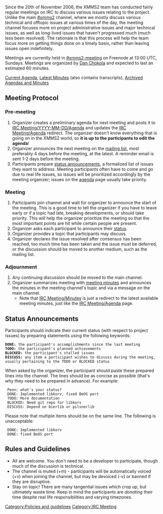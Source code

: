 Since the 20th of November 2006, the XMMS2 team has conducted fairly regular meetings on IRC to discuss various issues relating to the project. Unlike the main [irc://chat.freenode.net/xmms2 #xmms2] channel, where we mostly discuss various technical and offtopic issues at various times of the day, the meeting channel focuses more on project administrative issues and major technical issues, as well as long-lived issues that haven't progressed much (much less been resolved). The rationale is that this process will help the team focus more on getting things done on a timely basis, rather than leaving issues open indefinitely.

Meetings are currently held in [irc://chat.freenode.net/xmms2-meeting #xmms2-meeting] on Freenode at 13:00 UTC, Sundays. Meetings are organized by [[User:puzzles|Dan Chokola]] and expected to last an estimated 60 minutes.

[[IRC Meeting/Agenda|Current Agenda]], [[IRC Meeting/Minutes|Latest Minutes]] (also contains transcripts), [[IRC Meeting/Archive|Archived Agendas and Minutes]]

== Meeting Protocol ==
=== Pre-meeting ===
# Organizer creates a preliminary agenda for next meeting and posts it to [[IRC Meeting/YYYY-MM-DD/Agenda]] and updates the [[IRC Meeting/Agenda]] redirect. The organizer doesn't know everything that is going on in the XMMS2 world, so '''it is up to the participants to edit the agenda'''!
# Organizer announces the next meeting on the [http://lists.xmms2.org/cgi-bin/mailman/listinfo/xmms2-devel mailing list], most preferably 4 days before the meeting, at the latest. A reminder email is sent 1-2 days before the meeting.
# Participants prepare [[#Status Announcements|status announcements]], a formalized list of issues they want to address. Meeting participants often have to come and go due to real life issues, so issues will be prioritized accordingly by the meeting organizer; issues on the [[IRC Meeting/Adenda|agenda]] page usually take priority.

=== Meeting ===
# Participants join channel and wait for organizer to announce the start of the meeting. This is a good time to tell the organizer if you have to leave early or if a topic had late, breaking developments, or should take priority. This will help the organizer prioritize the meeting so that the most important points are hit while certain people are present.
# Organizer asks each participant to announce their [[#Status_announcements | status]].
# Organizer provides a topic that participants may discuss.
# Organizer declares the issue resolved after consensus has been reached, too much time has been taken and the issue must be deferred, or the discussion should be moved to another medium, such as the mailing list.

=== Adjournment ===
# Any continuing discussion should be moved to the main channel.
# Organizer summarizes meeting with [[IRC Meeting/Minutes |meeting minutes]] and announces the minutes in the meeting channel's topic and via a message on the main channel.
#* Note that [[IRC Meeting/Minutes]] is just a redirect to the latest available meeting minutes, just like the [[IRC Meeting/Agenda]] page.

== Status Announcements ==
Participants should indicate their current status (with respect to project issues) by preparing statements using the following keywords:
 '''DONE:''' the participant's accomplishments since the last meeting
 '''TODO:''' the participant's planned achievements
 '''BLOCKED:''' the participant's stalled issues
 '''DISCUSS:''' any item a participant wishes to discuss during the meeting, usually pertaining to the TODO or BLOCKED status

When asked by the organizer, the participant should paste these prepared lines into the channel. The lines should be as concise as possible (that's why they need to be prepared in advance). For example:

 <Organizer> Peon: what's your status?
 <Peon> DONE: Implemented libkorv, fixed BeOS port
 <Peon> TODO: More documentation
 <Peon> BLOCKED: Need git repo for libkorv
 <Peon> DISCUSS: Depend on bierlib or pilsnerlib

Please note that multiple items should be on the same line. The following is unacceptable:
 <Peon> DONE: Implemented libkorv
 <Peon> DONE: fixed BeOS port

== Rules and Guidelines ==
* All are welcome. You don't need to be a developer to participate, though much of the discussion is technical.
* The channel is muted (+m) - participants will be automatically voiced (+v) when joining the channel, but may be devoiced (-v) or banned if they are disruptive.
* Stay on topic! There are many tangential issues which crop up, but ultimately waste time. Keep in mind the participants are ''donating'' their time despite real life responsibilities and varying timezones.

[[Category:Policies and guidelines]]
[[Category:IRC Meeting]]